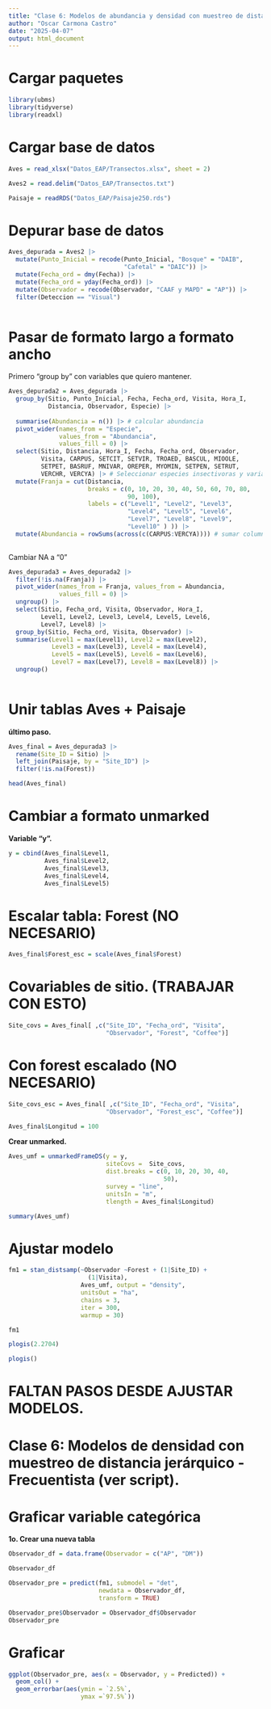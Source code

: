 ---
title: "Clase 6: Modelos de abundancia y densidad con muestreo de distancia jerárquico - Bayesiano"
author: "Oscar Carmona Castro"
date: "2025-04-07"
output: html_document
---

# Cargar paquetes
```{r, message=FALSE, warning=FALSE}
library(ubms)
library(tidyverse)
library(readxl)
```


# Cargar base de datos

```{r}
Aves = read_xlsx("Datos_EAP/Transectos.xlsx", sheet = 2)
```

```{r}
Aves2 = read.delim("Datos_EAP/Transectos.txt")
```

```{r}
Paisaje = readRDS("Datos_EAP/Paisaje250.rds")
```


# Depurar base de datos
```{r}
Aves_depurada = Aves2 |> 
  mutate(Punto_Inicial = recode(Punto_Inicial, "Bosque" = "DAIB",
                                "Cafetal" = "DAIC")) |>
  mutate(Fecha_ord = dmy(Fecha)) |>
  mutate(Fecha_ord = yday(Fecha_ord)) |>
  mutate(Observador = recode(Observador, "CAAF y MAPD" = "AP")) |>
  filter(Deteccion == "Visual")
  
```


# Pasar de formato largo a formato ancho
Primero "group by" con variables que quiero mantener.
```{r}
Aves_depurada2 = Aves_depurada |>
  group_by(Sitio, Punto_Inicial, Fecha, Fecha_ord, Visita, Hora_I,
           Distancia, Observador, Especie) |>
  
  summarise(Abundancia = n()) |> # calcular abundancia
  pivot_wider(names_from = "Especie",
              values_from = "Abundancia",
              values_fill = 0) |>
  select(Sitio, Distancia, Hora_I, Fecha, Fecha_ord, Observador,
         Visita, CARPUS, SETCIT, SETVIR, TROAED, BASCUL, MIOOLE,
         SETPET, BASRUF, MNIVAR, OREPER, MYOMIN, SETPEN, SETRUT,
         VERCHR, VERCYA) |> # Seleccionar especies insectivoras y variables de interés
  mutate(Franja = cut(Distancia,
                      breaks = c(0, 10, 20, 30, 40, 50, 60, 70, 80,
                                 90, 100), 
                      labels = c("Level1", "Level2", "Level3",
                                 "Level4", "Level5", "Level6",
                                 "Level7", "Level8", "Level9",
                                 "Level10" ) )) |>
  mutate(Abundancia = rowSums(across(c(CARPUS:VERCYA)))) # sumar columnas
  
```

Cambiar NA a "0"
```{r}
Aves_depurada3 = Aves_depurada2 |>
  filter(!is.na(Franja)) |>
  pivot_wider(names_from = Franja, values_from = Abundancia,
              values_fill = 0) |>
  ungroup() |>
  select(Sitio, Fecha_ord, Visita, Observador, Hora_I,
         Level1, Level2, Level3, Level4, Level5, Level6, 
         Level7, Level8) |>
  group_by(Sitio, Fecha_ord, Visita, Observador) |>
  summarise(Level1 = max(Level1), Level2 = max(Level2),
            Level3 = max(Level3), Level4 = max(Level4),
            Level5 = max(Level5), Level6 = max(Level6),
            Level7 = max(Level7), Level8 = max(Level8)) |>
  ungroup()
                         
```


# Unir tablas Aves + Paisaje 
**último paso.**
```{r}
Aves_final = Aves_depurada3 |>
  rename(Site_ID = Sitio) |>
  left_join(Paisaje, by = "Site_ID") |>
  filter(!is.na(Forest))
```

```{r}
head(Aves_final)
```


# Cambiar a formato unmarked
**Variable "y".**
```{r}
y = cbind(Aves_final$Level1,
          Aves_final$Level2,
          Aves_final$Level3,
          Aves_final$Level4,
          Aves_final$Level5)

```



# **Escalar tabla: Forest** (NO NECESARIO)
```{r}
Aves_final$Forest_esc = scale(Aves_final$Forest)
```


# **Covariables de sitio.** (TRABAJAR CON ESTO)
```{r}
Site_covs = Aves_final[ ,c("Site_ID", "Fecha_ord", "Visita",
                           "Observador", "Forest", "Coffee")]
```


# **Con forest escalado** (NO NECESARIO)
```{r}
Site_covs_esc = Aves_final[ ,c("Site_ID", "Fecha_ord", "Visita",
                           "Observador", "Forest_esc", "Coffee")]
```


```{r}
Aves_final$Longitud = 100
```

**Crear unmarked.**
```{r}
Aves_umf = unmarkedFrameDS(y = y,
                           siteCovs =  Site_covs,
                           dist.breaks = c(0, 10, 20, 30, 40,
                                           50),
                           survey = "line",
                           unitsIn = "m",
                           tlength = Aves_final$Longitud)
```

```{r}
summary(Aves_umf)
```


# Ajustar modelo
```{r}
fm1 = stan_distsamp(~Observador ~Forest + (1|Site_ID) +
                      (1|Visita),
                    Aves_umf, output = "density",
                    unitsOut = "ha",
                    chains = 3,
                    iter = 300,
                    warmup = 30)
```

```{r}
fm1
```


```{r}
plogis(2.2704)
```

```{r}
plogis()
```




# FALTAN PASOS DESDE AJUSTAR MODELOS.
# Clase 6: Modelos de densidad con muestreo de distancia jerárquico - Frecuentista (ver script).






# Graficar variable categórica
**1o. Crear una nueva tabla**
```{r}
Observador_df = data.frame(Observador = c("AP", "DM"))
```

```{r}
Observador_df
```


```{r}
Observador_pre = predict(fm1, submodel = "det",
                         newdata = Observador_df,
                         transform = TRUE)

Observador_pre$Observador = Observador_df$Observador
Observador_pre
```


# Graficar
```{r}
ggplot(Observador_pre, aes(x = Observador, y = Predicted)) +
  geom_col() +
  geom_errorbar(aes(ymin = `2.5%`,
                    ymax =`97.5%`)) 

```
















